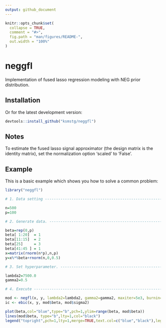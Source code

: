```yaml
---
output: github_document
---
```


<!-- README.md is generated from README.Rmd. Please edit that file -->

```r
knitr::opts_chunk$set(
  collapse = TRUE,
  comment = "#>",
  fig.path = "man/figures/README-",
  out.width = "100%"
)
```
# neggfl

Implementation of fused lasso regression modeling with NEG prior distribution.

## Installation

Or for the latest development version:

``` r
devtools::install_github("ksmstg/neggfl") 
```

## Notes

To estimate the fused lasso signal approximator (the design matrix is the identity matrix), set the normalization option 'scaled' to 'False'.

## Example

This is a basic example which shows you how to solve a common problem:

```r
library("neggfl")

# 1. Data setting ---------------------------------------------------------

n=500
p=100

# 2. Generate data. -------------------------------------------------------

beta=rep(0,p)
beta[ 1:20]  = 1
beta[11:15]  = 2
beta[25]     = 3
beta[41:45 ] = 1
x=matrix(rnorm(n*p),n,p)
y=x%*%beta+rnorm(n,0,0.5)

# 3. Set hyperparameter. --------------------------------------------------

lambda2=7500.0
gamma2=0.5

# 4. Execute --------------------------------------------------------------

mod <- negfl(x, y, lambda2=lambda2, gamma2=gamma2, maxiter=5e3, burnin=2e3)
ic <- ebic(x, y, mod$beta, mod$sigma2)

plot(beta,col="blue",type="b",pch=1,ylim=range(beta, mod$beta))
lines(mod$beta, type="b",lty=1,col="black")
legend("topright",pch=1,lty=1,merge=TRUE,text.col=c("blue","black"),legend=c("True","Fitted"))

```

